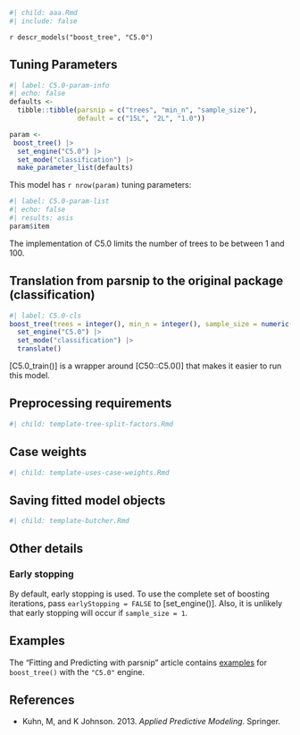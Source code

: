 ```r
#| child: aaa.Rmd
#| include: false
```

`r descr_models("boost_tree", "C5.0")`

## Tuning Parameters

```r
#| label: C5.0-param-info
#| echo: false
defaults <- 
  tibble::tibble(parsnip = c("trees", "min_n", "sample_size"),
                 default = c("15L", "2L", "1.0"))

param <-
 boost_tree() |> 
  set_engine("C5.0") |> 
  set_mode("classification") |> 
  make_parameter_list(defaults)
```

This model has `r nrow(param)` tuning parameters:

```r
#| label: C5.0-param-list
#| echo: false
#| results: asis
param$item
```

The implementation of C5.0 limits the number of trees to be between 1 and 100.

## Translation from parsnip to the original package (classification)

```r
#| label: C5.0-cls
boost_tree(trees = integer(), min_n = integer(), sample_size = numeric()) |> 
  set_engine("C5.0") |> 
  set_mode("classification") |> 
  translate()
```

[C5.0_train()] is a wrapper around [C50::C5.0()] that makes it easier to run this model.

## Preprocessing requirements

```r
#| child: template-tree-split-factors.Rmd
```

## Case weights

```r
#| child: template-uses-case-weights.Rmd
```

## Saving fitted model objects

```r
#| child: template-butcher.Rmd
```

## Other details

### Early stopping

By default, early stopping is used. To use the complete set of boosting iterations, pass `earlyStopping = FALSE` to [set_engine()]. Also, it is unlikely that early stopping will occur if `sample_size = 1`.

## Examples 

The "Fitting and Predicting with parsnip" article contains [examples](https://parsnip.tidymodels.org/articles/articles/Examples.html#boost-tree-C5.0) for `boost_tree()` with the `"C5.0"` engine.

## References

-   Kuhn, M, and K Johnson. 2013. *Applied Predictive Modeling*. Springer.
